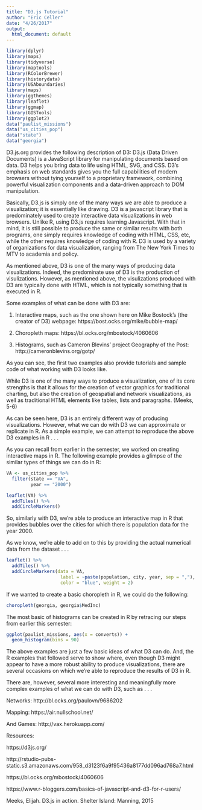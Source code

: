 ```yaml
---
title: "D3.js Tutorial"
author: "Eric Celler"
date: "4/26/2017"
output:
  html_document: default
---
```


```r
library(dplyr)
library(maps)
library(tidyverse)
library(maptools)
library(RColorBrewer)
library(historydata)
library(USAboundaries)
library(maps)
library(ggthemes)
library(leaflet)
library(ggmap)
library(GISTools)
library(ggplot2)
data("paulist_missions")
data("us_cities_pop")
data("state")
data("georgia")
```

D3.js.org provides the following description of D3: D3.js (Data Driven Documents) is a JavaScript library for manipulating documents based on data. D3 helps you bring data to life using HTML, SVG, and CSS. D3’s emphasis on web standards gives you the full capabilities of modern browsers without tying yourself to a proprietary framework, combining powerful visualization components and a data-driven approach to DOM manipulation.

Basically, D3.js is simply one of the many ways we are able to produce a visualization; it is essentially like drawing.  D3 is a javascript library that is predominately used to create interactive data visualizations in web browsers.  Unlike R, using D3.js requires learning Javascript.  With that in mind, it is still possible to produce the same or similar results with both programs, one simply requires knowledge of coding with HTML, CSS, etc, while the other requires knowledge of coding with R.  D3 is used by a variety of organizations for data visualization, ranging from The New York Times to MTV to academia and policy.

As mentioned above, D3 is one of the many ways of producing data visualizations.  Indeed, the predominate use of D3 is the production of visulizations.  However, as mentioned above, the visulizations produced with D3 are typically done with HTML, which is not typically something that is executed in R.  

Some examples of what can be done with D3 are:


(1) Interactive maps, such as the one shown here on Mike Bostock's (the creator of D3) webpage: https://bost.ocks.org/mike/bubble-map/

(2) Choropleth maps: https://bl.ocks.org/mbostock/4060606

(3) Histograms, such as Cameron Blevins' project Geography of the Post: http://cameronblevins.org/gotp/


As you can see, the first two examples also provide tutorials and sample code of what working with D3 looks like.


While D3 is one of the many ways to produce a visualization, one of its core strengths is that it allows for the creation of vector graphics for traditional charting, but also the creation of geospatial and network visualizations, as well as traditional HTML elements like tables, lists and paragraphs.  (Meeks, 5-6)


As can be seen here, D3 is an entirely different way of producing visualizations.  However, what we can do with D3 we can approximate or replicate in R.  As a simple example, we can attempt to reproduce the above D3 examples in R . . . 

As you can recall from earlier in the semester, we worked on creating interactive maps in R. The following example provides a glimpse of the similar types of things we can do in R:


```r
VA <- us_cities_pop %>%
  filter(state == "VA",
         year == "2000")
```

```r
leaflet(VA) %>%
  addTiles() %>%
  addCircleMarkers() 
```




So, similarly with D3, we're able to produce an interactive map in R that provides bubbles over the cities for which there is population data for the year 2000.

As we know, we're able to add on to this by providing the actual numerical data from the dataset . . . 


```r
leaflet() %>%
  addTiles() %>%
  addCircleMarkers(data = VA,
                    label = ~paste(population, city, year, sep = ","),
                    color = "blue", weight = 2)
```


If we wanted to create a basic choropleth in R, we could do the following:

```r
choropleth(georgia, georgia$MedInc)
```

The most basic of histograms can be created in R by retracing our steps from earlier this semester:

```r
ggplot(paulist_missions, aes(x = converts)) +
  geom_histogram(bins = 90)
```


The above examples are just a few basic ideas of what D3 can do.  And, the R examples that followed serve to show where, even though D3 might appear to have a more robust ability to produce visualizations, there are several occasions on which we're able to reproduce the results of D3 in R.

There are, however, several more interesting and meaningfully more complex examples of what we can do with D3, such as . . . 

Networks: http://bl.ocks.org/paulovn/9686202

Mapping: https://air.nullschool.net/

And Games: http://vax.herokuapp.com/


Resources:

https://d3js.org/

http://rstudio-pubs-static.s3.amazonaws.com/958_d3123f6a9f95436a8177dd096ad768a7.html

https://bl.ocks.org/mbostock/4060606

https://www.r-bloggers.com/basics-of-javascript-and-d3-for-r-users/

Meeks, Elijah. D3.js in action. Shelter Island: Manning, 2015
